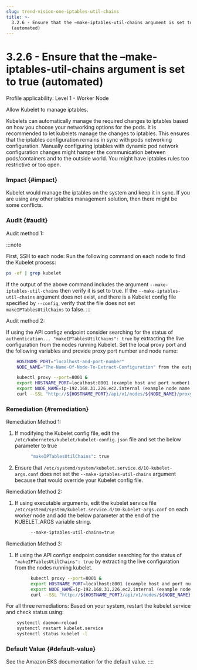```yaml
---
slug: trend-vision-one-iptables-util-chains
title: >-
  3.2.6 - Ensure that the –make-iptables-util-chains argument is set to true
  (automated)
---
```

# 3.2.6 - Ensure that the –make-iptables-util-chains argument is set to true (automated)

Profile applicability: Level 1 - Worker Node

Allow Kubelet to manage iptables.

Kubelets can automatically manage the required changes to iptables based on how you choose your networking options for the pods. It is recommended to let kubelets manage the changes to iptables. This ensures that the iptables configuration remains in sync with pods networking configuration. Manually configuring iptables with dynamic pod network configuration changes might hamper the communication between pods/containers and to the outside world. You might have iptables rules too restrictive or too open.

### Impact {#impact}

Kubelet would manage the iptables on the system and keep it in sync. If you are using any other iptables management solution, then there might be some conflicts.

### Audit {#audit}

Audit method 1:

:::note

First, SSH to each node: Run the following command on each node to find the Kubelet process:

```bash
ps -ef | grep kubelet
```

If the output of the above command includes the argument `--make-iptables-util-chains` then verify it is set to true. If the `--make-iptables-util-chains` argument does not exist, and there is a Kubelet config file specified by `--config`, verify that the file does not set `makeIPTablesUtilChains` to false.
:::

Audit method 2:

If using the API configz endpoint consider searching for the status of `authentication... "makeIPTablesUtilChains": true` by extracting the live configuration from the nodes running Kubelet. Set the local proxy port and the following variables and provide proxy port number and node name:

```bash
    HOSTNAME_PORT="localhost-and-port-number"
    NODE_NAME="The-Name-Of-Node-To-Extract-Configuration" from the output of "kubectl get nodes"

```

```bash
    kubectl proxy --port=8001 &
    export HOSTNAME_PORT=localhost:8001 (example host and port number)
    export NODE_NAME=ip-192.168.31.226.ec2.internal (example node name from "kubectl get nodes")
    curl --SSL "http://${HOSTNAME_PORT}/api/v1/nodes/${NODE_NAME}/proxy/configz"

```

### Remediation {#remediation}

Remediation Method 1:

1.  If modifying the Kubelet config file, edit the `/etc/kubernetes/kubelet/kubelet-config.json` file and set the below parameter to true

    ```bash
          "makeIPTablesUtilChains": true

    ```

2.  Ensure that `/etc/systemd/system/kubelet.service.d/10-kubelet-args.conf` does not set the `--make-iptables-util-chains` argument because that would override your Kubelet config file.

Remediation Method 2:

1.  If using executable arguments, edit the kubelet service file `/etc/systemd/system/kubelet.service.d/10-kubelet-args.conf` on each worker node and add the below parameter at the end of the KUBELET_ARGS variable string.

    ```bash
          --make-iptables-util-chains=true

    ```

Remediation Method 3:

1.  If using the API configz endpoint consider searching for the status of `"makeIPTablesUtilChains": true` by extracting the live configuration from the nodes running kubelet.

    ```bash
          kubectl proxy --port=8001 &
          export HOSTNAME_PORT=localhost:8001 (example host and port number)
          export NODE_NAME=ip-192.168.31.226.ec2.internal (example node name from "kubectl get nodes")
          curl --SSL "http://${HOSTNAME_PORT}/api/v1/nodes/${NODE_NAME}/proxy/configz"

    ```

For all three remediations: Based on your system, restart the kubelet service and check status using:

```bash
    systemctl daemon-reload
    systemctl restart kubelet.service
    systemctl status kubelet -l

```

### Default Value {#default-value}

See the Amazon EKS documentation for the default value.
::::
